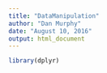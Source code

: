 ```yaml
---
title: "DataManipulation"
author: "Dan Murphy"
date: "August 10, 2016"
output: html_document
---
```


```r
library(dplyr)
```
